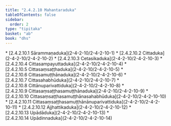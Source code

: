 ```yaml
---
title: "2.4.2.10 Mahantaraduka"
tableOfContents: false
sidebar:
  order: 2
type: "tipitaka"
basket: "ab"
book: "dhs"
---
```



<DynamicBreadcrumb />



<TableOfContents book="dhs" section="2.4.2.10">
* [2.4.2.10.1 Sārammaṇaduka](2-4-2-10/2-4-2-10-1)
* [2.4.2.10.2 Cittaduka](2-4-2-10/2-4-2-10-2)
* [2.4.2.10.3 Cetasikaduka](2-4-2-10/2-4-2-10-3)
* [2.4.2.10.4 Cittasampayuttaduka](2-4-2-10/2-4-2-10-4)
* [2.4.2.10.5 Cittasaṃsaṭṭhaduka](2-4-2-10/2-4-2-10-5)
* [2.4.2.10.6 Cittasamuṭṭhānaduka](2-4-2-10/2-4-2-10-6)
* [2.4.2.10.7 Cittasahabhūduka](2-4-2-10/2-4-2-10-7)
* [2.4.2.10.8 Cittānuparivattiduka](2-4-2-10/2-4-2-10-8)
* [2.4.2.10.9 Cittasaṃsaṭṭhasamuṭṭhānaduka](2-4-2-10/2-4-2-10-9)
* [2.4.2.10.10 Cittasaṃsaṭṭhasamuṭṭhānasahabhūduka](2-4-2-10/2-4-2-10-10)
* [2.4.2.10.11 Cittasaṃsaṭṭhasamuṭṭhānānuparivattiduka](2-4-2-10/2-4-2-10-11)
* [2.4.2.10.12 Ajjhattikaduka](2-4-2-10/2-4-2-10-12)
* [2.4.2.10.13 Upādāduka](2-4-2-10/2-4-2-10-13)
* [2.4.2.10.14 Upādinnaduka](2-4-2-10/2-4-2-10-14)
</TableOfContents>